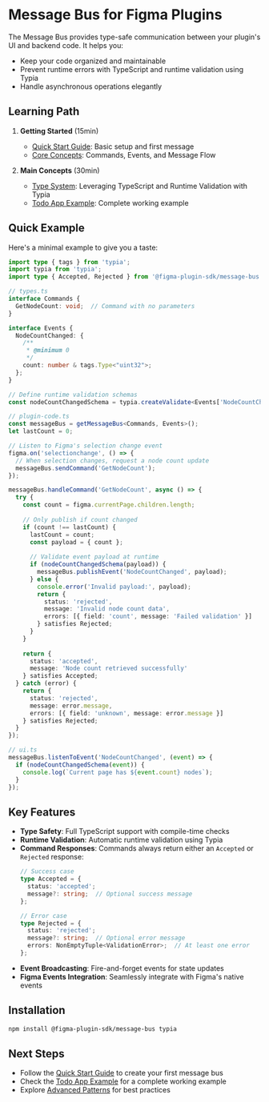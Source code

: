 
<Meta title="Introduction" />

# Message Bus for Figma Plugins

The Message Bus provides type-safe communication between your plugin's UI and backend code. It helps you:
- Keep your code organized and maintainable
- Prevent runtime errors with TypeScript and runtime validation using Typia
- Handle asynchronous operations elegantly

## Learning Path

1. **Getting Started** (15min)
   - [Quick Start Guide](/?path=/docs/📦-message-bus-〰️-🚧-beta-quick-start--docs): Basic setup and first message
   - [Core Concepts](/?path=/docs/📦-message-bus-〰️-🚧-beta-core-concepts--docs): Commands, Events, and Message Flow

2. **Main Concepts** (30min)
   - [Type System](/?path=/docs/📦-message-bus-〰️-🚧-beta-type-system--docs): Leveraging TypeScript and Runtime Validation with Typia
   - [Todo App Example](/?path=/docs/📦-message-bus-〰️-🚧-beta-example--docs): Complete working example

## Quick Example

Here's a minimal example to give you a taste:

~~~typescript
import type { tags } from 'typia';
import typia from 'typia';
import type { Accepted, Rejected } from '@figma-plugin-sdk/message-bus';

// types.ts
interface Commands {
  GetNodeCount: void;  // Command with no parameters
}

interface Events {
  NodeCountChanged: {
    /**
     * @minimum 0
     */
    count: number & tags.Type<"uint32">;
  };
}

// Define runtime validation schemas
const nodeCountChangedSchema = typia.createValidate<Events['NodeCountChanged']>();

// plugin-code.ts
const messageBus = getMessageBus<Commands, Events>();
let lastCount = 0;

// Listen to Figma's selection change event
figma.on('selectionchange', () => {
  // When selection changes, request a node count update
  messageBus.sendCommand('GetNodeCount');
});

messageBus.handleCommand('GetNodeCount', async () => {
  try {
    const count = figma.currentPage.children.length;
    
    // Only publish if count changed
    if (count !== lastCount) {
      lastCount = count;
      const payload = { count };
      
      // Validate event payload at runtime
      if (nodeCountChangedSchema(payload)) {
        messageBus.publishEvent('NodeCountChanged', payload);
      } else {
        console.error('Invalid payload:', payload);
        return {
          status: 'rejected',
          message: 'Invalid node count data',
          errors: [{ field: 'count', message: 'Failed validation' }]
        } satisfies Rejected;
      }
    }
    
    return { 
      status: 'accepted',
      message: 'Node count retrieved successfully'
    } satisfies Accepted;
  } catch (error) {
    return {
      status: 'rejected',
      message: error.message,
      errors: [{ field: 'unknown', message: error.message }]
    } satisfies Rejected;
  }
});

// ui.ts
messageBus.listenToEvent('NodeCountChanged', (event) => {
  if (nodeCountChangedSchema(event)) {
    console.log(`Current page has ${event.count} nodes`);
  }
});
~~~

## Key Features

- **Type Safety**: Full TypeScript support with compile-time checks
- **Runtime Validation**: Automatic runtime validation using Typia
- **Command Responses**: Commands always return either an `Accepted` or `Rejected` response:
  ```typescript
  // Success case
  type Accepted = { 
    status: 'accepted';
    message?: string;  // Optional success message
  };

  // Error case
  type Rejected = { 
    status: 'rejected';
    message?: string;  // Optional error message
    errors: NonEmptyTuple<ValidationError>;  // At least one error
  };
  ```
- **Event Broadcasting**: Fire-and-forget events for state updates
- **Figma Events Integration**: Seamlessly integrate with Figma's native events

## Installation

~~~bash
npm install @figma-plugin-sdk/message-bus typia
~~~

## Next Steps

- Follow the [Quick Start Guide](/?path=/docs/📦-message-bus-〰️-🚧-beta-quick-start--docs) to create your first message bus
- Check the [Todo App Example](/?path=/docs/📦-message-bus-〰️-🚧-beta-example--docs) for a complete working example
- Explore [Advanced Patterns](/?path=/docs/📦-message-bus-〰️-🚧-beta-advanced-patterns--docs) for best practices
